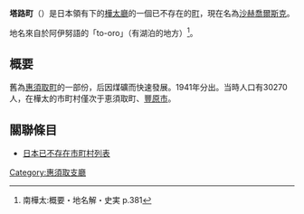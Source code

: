 {{日本町村 (廢除)|
自治體名=塔路|
町村=町|
町村章=|
日文原名=塔路町|
平假名=とうろちょう|
羅馬字拼音=Tōro-chō|
都道府縣=樺太廳|
廢除時間=1949年6月1日| 
廢除理由=放棄領土主權| 
廢除時處置=|
現在自治體=|
支廳=惠須取支廳|
郡=惠須取郡|
編號=|
面積=|
邊界未定=|
人口=30,270|
統計時間=1941年|
自治體=|
樹=|
花=|
鳥=|
其他象徵物=|
其他象徵=|
郵遞區號=|
所在地=|
電話號碼=|
外部連結=|
經度=|
緯度=|
地圖=|
註記=|
}}
'''塔路町'''（{{jpn|j=塔路町|hg=とうろちょう|rm=Tōro chō|f=y}}）是日本領有下的[[樺太廳|樺太廳]]的一個已不存在的[[町|町]]，現在名為[[沙赫喬爾斯克|沙赫喬爾斯克]]。

地名來自於阿伊努語的「to-oro」（有湖泊的地方）<ref>南樺太:概要・地名解・史実 p.381</ref>。
==概要==
舊為[[惠須取町|惠須取町]]的一部份，后因煤礦而快速發展。1941年分出。当時人口有30270人，在樺太的市町村僅次于恵須取町、[[豐原市_(日本)|豐原市]]。

==關聯條目==
* [[日本已不存在市町村列表|日本已不存在市町村列表]]

{{惠須取支廳}}

[[Category:惠須取支廳|Category:惠須取支廳]]